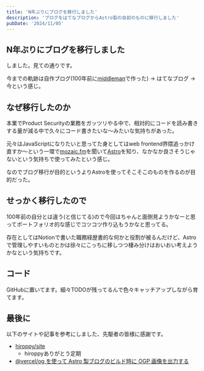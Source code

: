 ```yaml
---
title: 'N年ぶりにブログを移行しました'
description: 'ブログをはてなブログからAstro製の自前のものに移行しました'
pubDate: '2024/11/05'
---
```


## N年ぶりにブログを移行しました

しました。見ての通りです。

今までの軌跡は自作ブログ(100年前に[middleman](https://middlemanapp.com/jp/)で作った) → はてなブログ → 今という感じ。


<Bookmark
  url="http://sota1235.com/blog/2015-05-03-185928/"
  description='print("Hello World") - ブログ移転します(予告)'
  title='print("Hello World")'
  image="http://sota1235.com/blog/2015-05-03-185928/ogp.png"
/>

## なぜ移行したのか

本業でProduct Securityの業務をガッツリやる中で、相対的にコードを読み書きする量が減る中で久々にコード書きたいな〜みたいな気持ちがあった。

元々はJavaScriptになりたいと思ってた身としてはweb frontend界隈追っかけ直すか〜という一環で[mozaic.fm](https://mozaic.fm/)を聞いて[Astro](https://astro.build/)を知り、なかなか良さそうじゃないという気持ちで使ってみたという感じ。

なのでブログ移行が目的というよりAstroを使ってそこそこのものを作るのが目的だった。

## せっかく移行したので

100年前の自分とは違う(と信じてる)ので今回はちゃんと面倒見ようかなーと思ってポートフォリオ的な感じでコツコツ作り込もうかなと思ってる。

存在としてはNotionで書いた職務経歴書的な何かと役割が被るんだけど、Astroで管理しやすいものとかは徐々にこっちに移しつつ棲み分けはおいおい考えようかなという気持ちです。

<Bookmark
  url="https://sota1235.notion.site/README-sota1235-8457ce326b8f4b86aa1739de42891cdb?pvs=74"
  description="README - @sota1235 / 職務経歴書的な何かです"
  title="README - @sota1235"
  image="https://www.notion.so/images/meta/default.png"
/>

## コード

GitHubに置いてます。細々TODOが残ってるんで色々キャッチアップしながら育てます。

<Bookmark
  url="https://github.com/sota1235/sota1235.github.io"
  title="sota1235/sota1235.github.io"
  description="Contribute to sota1235/sota1235.github.io development by creating an account on GitHub."
  image="https://opengraph.githubassets.com/b609468c6ca30612562d5aa944b7149a4c9af0827d5935847971e70f5be32e02/sota1235/sota1235.github.io"
/>

## 最後に

以下のサイトや記事を参考にしました、先駆者の皆様に感謝です。

- [hiroppy/site](https://github.com/hiroppy/site)
  - hiroppyありがとう定期
- [@vercel/og を使って Astro 製ブログのビルド時に OGP 画像を出力する](https://t28.dev/blog/output-ogp-image-for-astro-pages)
